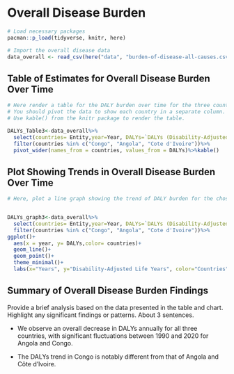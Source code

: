 # Overall Disease Burden

```r
# Load necessary packages
pacman::p_load(tidyverse, knitr, here)

# Import the overall disease data
data_overall <- read_csv(here("data", "burden-of-disease-all-causes.csv"))
```

## Table of Estimates for Overall Disease Burden Over Time

```r
# Here render a table for the DALY burden over time for the three countries 
# You should pivot the data to show each country in a separate column.
# Use kable() from the knitr package to render the table.

DALYs_Table3<-data_overall%>%
  select(countries= Entity,year=Year, DALYs=`DALYs (Disability-Adjusted Life Years) - All causes - Sex: Both - Age: Age-standardized (Rate)`)%>%
  filter(countries %in% c("Congo", "Angola", "Cote d'Ivoire"))%>%
  pivot_wider(names_from = countries, values_from = DALYs)%>%kable()
```

## Plot Showing Trends in Overall Disease Burden Over Time

```r
# Here, plot a line graph showing the trend of DALY burden for the chosen countries over time. You can use ggplot2 to create this plot. Each country's line should be a different color.


DALYs_graph3<-data_overall%>%
  select(countries= Entity,year=Year, DALYs=`DALYs (Disability-Adjusted Life Years) - All causes - Sex: Both - Age: Age-standardized (Rate)`)%>%
  filter(countries %in% c("Congo", "Angola", "Cote d'Ivoire"))%>%
ggplot()+
  aes(x = year, y= DALYs,color= countries)+
  geom_line()+
  geom_point()+
  theme_minimal()+
  labs(x="Years", y="Disability-Adjusted Life Years", color="Countries")
```

## Summary of Overall Disease Burden Findings

Provide a brief analysis based on the data presented in the table and chart. Highlight any significant findings or patterns. About 3 sentences.


- We observe an overall decrease in DALYs annually for all three countries, with significant fluctuations between 1990 and 2020 for Angola and Congo.


- The DALYs trend in Congo is notably different from that of Angola and Côte d'Ivoire.

